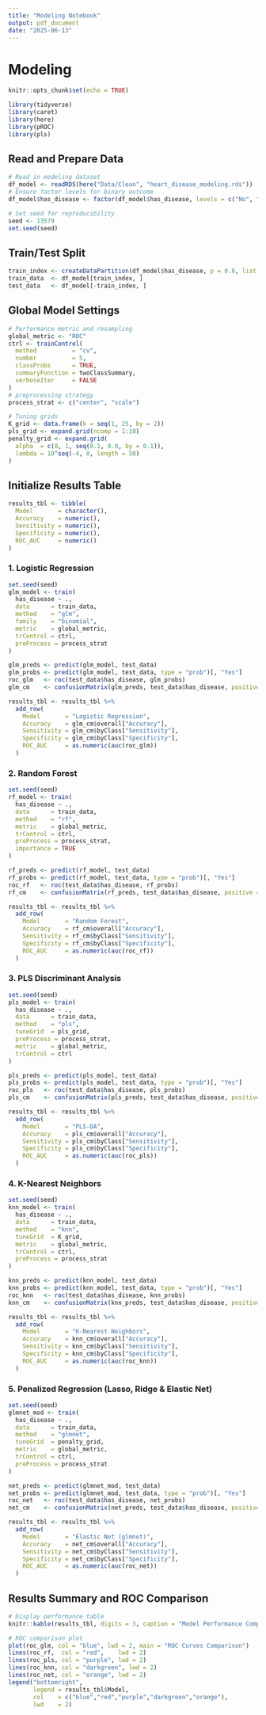 ```yaml
---
title: "Modeling Notebook"
output: pdf_document
date: "2025-06-13"
---
```


# Modeling 

```r
knitr::opts_chunk$set(echo = TRUE)
```


```r
library(tidyverse)
library(caret)
library(here)
library(pROC)
library(pls)
```

## Read and Prepare Data
```r
# Read in modeling dataset
df_model <- readRDS(here("Data/Clean", "heart_disease_modeling.rds"))
# Ensure factor levels for binary outcome
df_model$has_disease <- factor(df_model$has_disease, levels = c("No", "Yes"))

# Set seed for reproducibility
seed <- 13579
set.seed(seed)
```

## Train/Test Split
```r
train_index <- createDataPartition(df_model$has_disease, p = 0.8, list = FALSE)
train_data  <- df_model[train_index, ]
test_data   <- df_model[-train_index, ]
```

## Global Model Settings
```r
# Performance metric and resampling
global_metric <- "ROC"
ctrl <- trainControl(
  method          = "cv",
  number          = 5,
  classProbs      = TRUE,
  summaryFunction = twoClassSummary,
  verboseIter     = FALSE
)
# preprocessing strategy
process_strat <- c("center", "scale")

# Tuning grids
K_grid <- data.frame(k = seq(1, 25, by = 2))
pls_grid <- expand.grid(ncomp = 1:10)
penalty_grid <- expand.grid(
  alpha  = c(0, 1, seq(0.1, 0.9, by = 0.1)),
  lambda = 10^seq(-4, 0, length = 50)
)
```

## Initialize Results Table
```r
results_tbl <- tibble(
  Model       = character(),
  Accuracy    = numeric(),
  Sensitivity = numeric(),
  Specificity = numeric(),
  ROC_AUC     = numeric()
)
```

### 1. Logistic Regression
```r
set.seed(seed)
glm_model <- train(
  has_disease ~ ., 
  data      = train_data,
  method    = "glm",
  family    = "binomial",
  metric    = global_metric,
  trControl = ctrl,
  preProcess = process_strat
)

glm_preds <- predict(glm_model, test_data)
glm_probs <- predict(glm_model, test_data, type = "prob")[, "Yes"]
roc_glm   <- roc(test_data$has_disease, glm_probs)
glm_cm    <- confusionMatrix(glm_preds, test_data$has_disease, positive = "Yes")

results_tbl <- results_tbl %>%
  add_row(
    Model       = "Logistic Regression",
    Accuracy    = glm_cm$overall["Accuracy"],
    Sensitivity = glm_cm$byClass["Sensitivity"],
    Specificity = glm_cm$byClass["Specificity"],
    ROC_AUC     = as.numeric(auc(roc_glm))
  )
```

### 2. Random Forest
```r
set.seed(seed)
rf_model <- train(
  has_disease ~ ., 
  data      = train_data,
  method    = "rf",
  metric    = global_metric,
  trControl = ctrl,
  preProcess = process_strat,
  importance = TRUE
)

rf_preds <- predict(rf_model, test_data)
rf_probs <- predict(rf_model, test_data, type = "prob")[, "Yes"]
roc_rf   <- roc(test_data$has_disease, rf_probs)
rf_cm    <- confusionMatrix(rf_preds, test_data$has_disease, positive = "Yes")

results_tbl <- results_tbl %>%
  add_row(
    Model       = "Random Forest",
    Accuracy    = rf_cm$overall["Accuracy"],
    Sensitivity = rf_cm$byClass["Sensitivity"],
    Specificity = rf_cm$byClass["Specificity"],
    ROC_AUC     = as.numeric(auc(roc_rf))
  )
```

### 3. PLS Discriminant Analysis
```r
set.seed(seed)
pls_model <- train(
  has_disease ~ ., 
  data      = train_data,
  method    = "pls",
  tuneGrid  = pls_grid,
  preProcess = process_strat,
  metric    = global_metric,
  trControl = ctrl
)

pls_preds <- predict(pls_model, test_data)
pls_probs <- predict(pls_model, test_data, type = "prob")[, "Yes"]
roc_pls   <- roc(test_data$has_disease, pls_probs)
pls_cm    <- confusionMatrix(pls_preds, test_data$has_disease, positive = "Yes")

results_tbl <- results_tbl %>%
  add_row(
    Model       = "PLS-DA",
    Accuracy    = pls_cm$overall["Accuracy"],
    Sensitivity = pls_cm$byClass["Sensitivity"],
    Specificity = pls_cm$byClass["Specificity"],
    ROC_AUC     = as.numeric(auc(roc_pls))
  )
```

### 4. K-Nearest Neighbors
```r
set.seed(seed)
knn_model <- train(
  has_disease ~ ., 
  data      = train_data,
  method    = "knn",
  tuneGrid  = K_grid,
  metric    = global_metric,
  trControl = ctrl,
  preProcess = process_strat
)

knn_preds <- predict(knn_model, test_data)
knn_probs <- predict(knn_model, test_data, type = "prob")[, "Yes"]
roc_knn   <- roc(test_data$has_disease, knn_probs)
knn_cm    <- confusionMatrix(knn_preds, test_data$has_disease, positive = "Yes")

results_tbl <- results_tbl %>%
  add_row(
    Model       = "K-Nearest Neighbors",
    Accuracy    = knn_cm$overall["Accuracy"],
    Sensitivity = knn_cm$byClass["Sensitivity"],
    Specificity = knn_cm$byClass["Specificity"],
    ROC_AUC     = as.numeric(auc(roc_knn))
  )
```

### 5. Penalized Regression (Lasso, Ridge & Elastic Net)
```r
set.seed(seed)
glmnet_mod <- train(
  has_disease ~ ., 
  data      = train_data,
  method    = "glmnet",
  tuneGrid  = penalty_grid,
  metric    = global_metric,
  trControl = ctrl,
  preProcess = process_strat
)

net_preds <- predict(glmnet_mod, test_data)
net_probs <- predict(glmnet_mod, test_data, type = "prob")[, "Yes"]
roc_net   <- roc(test_data$has_disease, net_probs)
net_cm    <- confusionMatrix(net_preds, test_data$has_disease, positive = "Yes")

results_tbl <- results_tbl %>%
  add_row(
    Model       = "Elastic Net (glmnet)",
    Accuracy    = net_cm$overall["Accuracy"],
    Sensitivity = net_cm$byClass["Sensitivity"],
    Specificity = net_cm$byClass["Specificity"],
    ROC_AUC     = as.numeric(auc(roc_net))
  )
```

## Results Summary and ROC Comparison
```r
# Display performance table
knitr::kable(results_tbl, digits = 3, caption = "Model Performance Comparison")

# ROC comparison plot
plot(roc_glm, col = "blue", lwd = 2, main = "ROC Curves Comparison")
lines(roc_rf,  col = "red",    lwd = 2)
lines(roc_pls, col = "purple", lwd = 2)
lines(roc_knn, col = "darkgreen", lwd = 2)
lines(roc_net, col = "orange", lwd = 2)
legend("bottomright",
       legend = results_tbl$Model,
       col    = c("blue","red","purple","darkgreen","orange"),
       lwd    = 2)
```
















